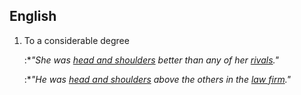 ==English==
{{idiom2}}
#{{idiom}} To a considerable degree
#:*''"She was [[head and shoulders]] better than any of her [[rival]]s."''
#:*''"He was [[head and shoulders]] above the others in the [[law firm]]."''